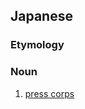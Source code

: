 ==Japanese==
{{ja-kanjitab|き|しゃ|だん|yomi=o}}

===Etymology===
{{compound|記者|団|lang=ja|t1=press|t2=group|sort=きしゃだん}}

===Noun===
{{ja-noun|きしゃだん|kyu=記者團}}

# [[press corps]]